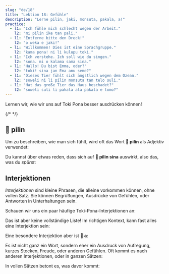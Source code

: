 ```yaml
---
slug: "de/18"
title: "Lektion 18: Gefühle"
description: "Lerne pilin, jaki, monsuta, pakala, a!"
practice:
  - l1: "Ich fühle mich schlecht wegen der Arbeit."
    l2: "mi pilin ike tan pali."
  - l1: "Entferne bitte den Dreck!"
    l2: "o weka e jaki!"
  - l1: "Willkommen! Dies ist eine Sprachgruppe."
    l2: "kama pona! ni li kulupu toki."
  - l1: "Ich verstehe. Ich soll wie du singen."
    l2: "sona. mi o kalama sama sina."
  - l1: "Hallo! Du bist Emma, oder?"
    l2: "toki! sina jan Ema anu seme?"
  - l1: "Dieses Tier fühlt sich ängstlich wegen dem Ozean."
    l2: "soweli ni li pilin monsuta tan telo suli."
  - l1: "Hat das große Tier das Haus beschadet?"
    l2: "soweli suli li pakala ala pakala e tomo?"
---
```



Lernen wir, wie wir uns auf Toki Pona besser ausdrücken können!

<List>
  <Word sl="pilin" m="fühlen, erfahren, Herz" />
  <Word sl="jaki" m="drecking, ekelhaft, verrottet" />
  <Word sl="monsuta" m="angsteinflößendes Ding, Angst" />
  <Word sl="pakala" m="zerbrechen, schaden" />
  {/* <Word sl="taso" m="but, only" />*/}
</List>

## 󱥎 pilin

Um zu beschreiben, wie man sich fühlt, wird oft das Wort **󱥎 pilin** als Adjektiv verwendet:

<List>
  <Word sl="pilin pona" m="sich gut fühlen" />
  <Word sl="pilin wawa" m="sich stark fühlen" />
  <Sentence sl="mi pilin nasa." m="Ich fühle mich komisch." />
  <Sentence sl="sina pilin seme?" m="Wie fühlst du dich?" />
  <Sentence sl="mi pilin monsuta tan soweli." m="Ich habe Angst vor Tieren." />
</List>

Du kannst über etwas reden, dass sich auf **󱥎 pilin sina** auswirkt, also das, was du *spürst*:

<List>
  <Sentence sl="sina pona e pilin mi." m="Du bewirkst, dass ich mich besser fühle." />
  <Sentence sl="kon li jaki tawa pilin." m="Die Luft fühlt sich für mich ekelhaft an." />
</List>

## Interjektionen

*Interjektionen* sind kleine Phrasen, die alleine vorkommen können, ohne vollen Satz. Sie können Begrüßungen, Ausdrücke von Gefühlen, oder Antworten in Unterhaltungen sein.

Schauen wir uns ein paar häufige Toki-Pona-Interjektionen an:

<List>
  <Word sl="toki!" m="Hallo! Reden wir!" />
  <Word sl="pona!" m="Gut!" />
  <Word sl="sona." m="Ich verstehe. Alles klar." />
  <Word sl="wawa!" m="Unglaublich! Wundervoll!" />
  <Word sl="lon." m="Das stimmt." />
  <Word sl="kama pona!" m="Willkommen." />
</List>

Das ist aber keine vollständige Liste! Im richtigen Kontext, kann fast alles eine Interjektion sein:

<List>
  <Word sl="pipi!" m="(Aaah!) Ein Käfer!" />
</List>

Eine besondere Interjektion aber ist **󱤀 a**:

<List>
  <Word sl="a" m="ah, huch, oh" />
</List>

Es ist nicht ganz ein Wort, sondern eher ein Ausdruck von Aufregung, kurzes Stocken, Freude, oder anderen Gefühlen. Oft kommt es nach anderen Interjektionen, oder in ganzen Sätzen:

<List>
    <Word sl="suwi a!" m="Wie süß!" />
    <Word sl="a, ken." m="Ah, vielleicht." />
    <Word sp="󱤀&zwnj;󱤀&zwnj;󱤀" sl="a a a!" m="Hahaha!" />
</List>

In vollen Sätzen betont es, was davor kommt:

<List>
    <Sentence sl="mi sona ala a e ni!" m="Ich weiß das <strong>nicht</strong>!" />
</List>

<Practice exercises={frontmatter.practice} />
